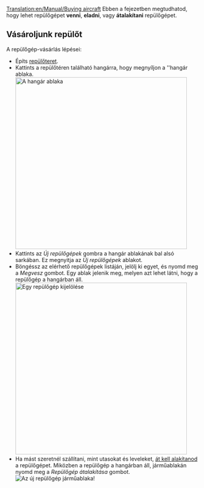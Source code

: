 [[Translation:en/Manual/Buying aircraft]]
{{hu/Manual/Tutorial/Oktatás}}
Ebben a fejezetben megtudhatod, hogy lehet repülőgépet '''venni''', '''eladni''', vagy '''átalakítani''' repülőgépet.

== Vásároljunk repülőt ==
A repülőgép-vásárlás lépései:
* Építs [[hu/Manual/Repülőterek építése|repülőteret]].
* Kattints a repülőtéren található hangárra, hogy megnyíljon a ''hangár ablaka.<br/>[[File:en/Manual/Step1aircraft.png|none|thumb|450px|A hangár ablaka]]
* Kattints az ''Új repülőgépek'' gombra a hangár ablakának bal alsó sarkában. Ez megnyitja az ''Új repülőgépek'' ablakot.
* Böngéssz az elérhető repülőgépek listáján, jelölj ki egyet, és nyomd meg a ''Megvesz'' gombot. Egy ablak jelenik meg, melyen azt lehet látni, hogy a repülőgép a hangárban áll.<br/>[[File:en/Manual/Step3aircraft.png|none|thumb|450px|Egy repülőgép kijelölése]]
* Ha mást szeretnél szállítani, mint utasokat és leveleket, [[hu/Manual/Járművek átalakítása|át kell alakítanod]] a repülőgépet. Miközben a repülőgép a hangárban áll, járműablakán nyomd meg a ''Repülőgép átalakítása'' gombot.<br/>[[File:en/Manual/Step4aircraft.png|none|frame|Az új repülőgép járműablaka!]]